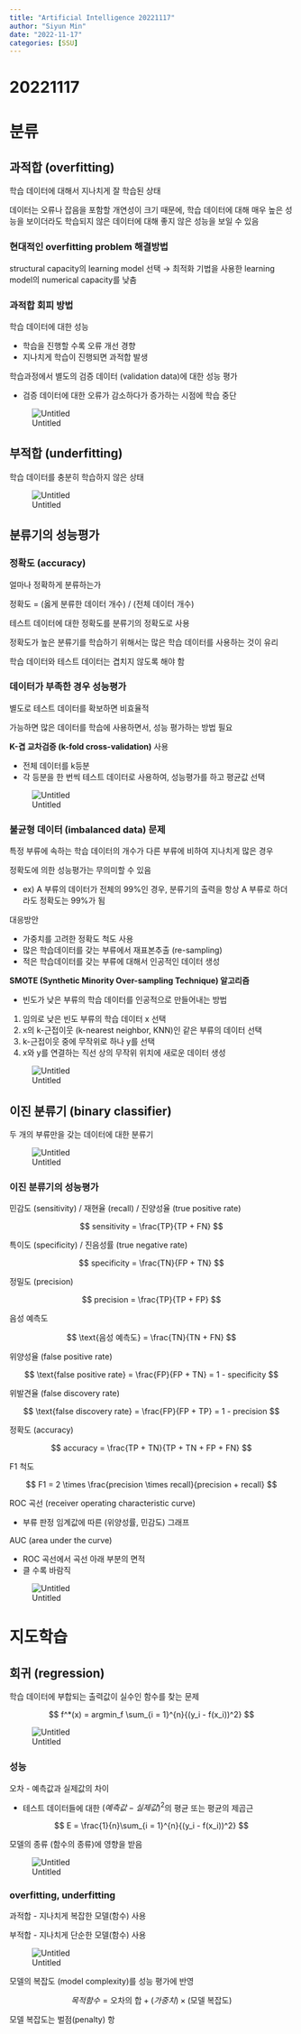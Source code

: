 ```yaml
---
title: "Artificial Intelligence 20221117"
author: "Siyun Min"
date: "2022-11-17"
categories: [SSU]
---
```

# 20221117

# 분류

## 과적합 (overfitting)

학습 데이터에 대해서 지나치게 잘 학습된 상태

데이터는 오류나 잡음을 포함할 개연성이 크기 때문에, 학습 데이터에 대해 매우 높은 성능을 보이더라도 학습되지 않은 데이터에 대해 좋지 않은 성능을 보일 수 있음

### 현대적인 overfitting problem 해결방법

structural capacity의 learning model 선택 → 최적화 기법을 사용한 learning model의 numerical capacity를 낮춤

### 과적합 회피 방법

학습 데이터에 대한 성능

- 학습을 진행할 수록 오류 개선 경향
- 지나치게 학습이 진행되면 과적합 발생

학습과정에서 별도의 검증 데이터 (validation data)에 대한 성능 평가

- 검증 데이터에 대한 오류가 감소하다가 증가하는 시점에 학습 중단

![Untitled](./Untitled.png)

## 부적합 (underfitting)

학습 데이터를 충분히 학습하지 않은 상태

![Untitled](./Untitled%201.png)

## 분류기의 성능평가

### 정확도 (accuracy)

얼마나 정확하게 분류하는가

정확도 = (옳게 분류한 데이터 개수) / (전체 데이터 개수)

테스트 데이터에 대한 정확도를 분류기의 정확도로 사용

정확도가 높은 분류기를 학습하기 위해서는 많은 학습 데이터를 사용하는 것이 유리

학습 데이터와 테스트 데이터는 겹치지 않도록 해야 함

### 데이터가 부족한 경우 성능평가

별도로 테스트 데이터를 확보하면 비효율적

가능하면 많은 데이터를 학습에 사용하면서, 성능 평가하는 방법 필요

**K-겹 교차검증 (k-fold cross-validation)** 사용

- 전체 데이터를 k등분
- 각 등분을 한 번씩 테스트 데이터로 사용하여, 성능평가를 하고 평균값 선택

![Untitled](./Untitled%202.png)

### 불균형 데이터 (imbalanced data) 문제

특정 부류에 속하는 학습 데이터의 개수가 다른 부류에 비하여 지나치게 많은 경우

정확도에 의한 성능평가는 무의미할 수 있음

- ex) A 부류의 데이터가 전체의 99%인 경우, 분류기의 출력을 항상 A 부류로 하더라도 정확도는 99%가 됨

대응방안

- 가중치를 고려한 정확도 척도 사용
- 많은 학습데이터를 갖는 부류에서 재표본추출 (re-sampling)
- 적은 학습데이터를 갖는 부류에 대해서 인공적인 데이터 생성

**SMOTE (Synthetic Minority Over-sampling Technique) 알고리즘**

- 빈도가 낮은 부류의 학습 데이터를 인공적으로 만들어내는 방법
1. 임의로 낮은 빈도 부류의 학습 데이터 x 선택
2. x의 k-근접이웃 (k-nearest neighbor, KNN)인 같은 부류의 데이터 선택
3. k-근접이웃 중에 무작위로 하나 y를 선택
4. x와 y를 연결하는 직선 상의 무작위 위치에 새로운 데이터 생성

![Untitled](./Untitled%203.png)

## 이진 분류기 (binary classifier)

두 개의 부류만을 갖는 데이터에 대한 분류기

![Untitled](./Untitled%204.png)

### 이진 분류기의 성능평가

민감도 (sensitivity) / 재현율 (recall) / 진양성율 (true positive rate)

$$
sensitivity = \frac{TP}{TP + FN}
$$

특이도 (specificity) / 진음성률 (true negative rate)

$$
specificity = \frac{TN}{FP + TN}
$$

정밀도 (precision)

$$
precision = \frac{TP}{TP + FP}
$$

음성 예측도

$$
\text{음성 예측도} = \frac{TN}{TN + FN}
$$

위양성율 (false positive rate)

$$
\text{false positive rate} = \frac{FP}{FP + TN} = 1 - specificity
$$

위발견율 (false discovery rate)

$$
\text{false discovery rate} = \frac{FP}{FP + TP} = 1 - precision
$$

정확도 (accuracy)

$$
accuracy = \frac{TP + TN}{TP + TN + FP + FN}
$$

F1 척도

$$
F1 = 2 \times \frac{precision \times recall}{precision + recall}
$$

ROC 곡선 (receiver operating characteristic curve)

- 부류 판정 임계값에 따른 (위양성률, 민감도) 그래프

AUC (area under the curve)

- ROC 곡선에서 곡선 아래 부분의 면적
- 클 수록 바람직

![Untitled](./Untitled%205.png)

# 지도학습

## 회귀 (regression)

학습 데이터에 부합되는 출력값이 실수인 함수를 찾는 문제

$$
f^*(x) = argmin_f \sum_{i = 1}^{n}{(y_i - f(x_i))^2}
$$

![Untitled](./Untitled%206.png)

### 성능

오차 - 예측값과 실제값의 차이

- 테스트 데이터들에 대한 $(예측값 - 실제값)^2$의 평균 또는 평균의 제곱근

$$
E = \frac{1}{n}\sum_{i = 1}^{n}{(y_i - f(x_i))^2}
$$

모델의 종류 (함수의 종류)에 영향을 받음

![Untitled](./Untitled%207.png)

### overfitting, underfitting

과적합 - 지나치게 복잡한 모델(함수) 사용

부적합 - 지나치게 단순한 모델(함수) 사용

![Untitled](./Untitled%208.png)

모델의 복잡도 (model complexity)를 성능 평가에 반영

$$
목적함수 = \text{오차의 합} + (가중치) \times (\text{모델 복잡도})
$$

모델 복잡도는 벌점(penalty) 항